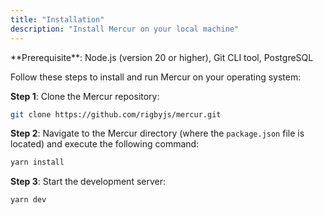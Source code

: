 ```yaml
---
title: "Installation"
description: "Install Mercur on your local machine"
---
```


<Info>
  **Prerequisite**: Node.js (version 20 or higher), Git CLI tool, PostgreSQL
</Info>

Follow these steps to install and run Mercur on your operating system:

**Step 1**: Clone the Mercur repository:

```bash
git clone https://github.com/rigbyjs/mercur.git
```

**Step 2**: Navigate to the Mercur directory (where the `package.json` file is
located) and execute the following command:

```bash
yarn install
```

**Step 3**: Start the development server:

```bash
yarn dev
```
